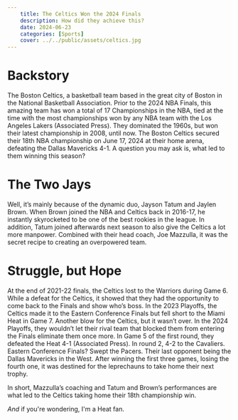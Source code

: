 ```yaml
---
    title: The Celtics Won the 2024 Finals
    description: How did they achieve this?
    date: 2024-06-23
    categories: [Sports]
    cover: ../../public/assets/celtics.jpg
---
```


# Backstory

The Boston Celtics, a basketball team based in the great city of Boston in the National Basketball Association.
Prior to the 2024 NBA Finals, this amazing team has won a total of 17 Championships in the NBA, tied at the time with the most championships won by any NBA team with the Los Angeles Lakers (Associated Press). They dominated the 1960s, but won their latest championship in 2008, until now.
The Boston Celtics secured their 18th NBA championship on June 17, 2024 at their home arena, defeating the Dallas Mavericks 4-1. A question you may ask is, what led to them winning this season?

# The Two Jays

Well, it’s mainly because of the dynamic duo, Jayson Tatum and Jaylen Brown. When Brown joined the NBA and Celtics back in 2016-17, he instantly skyrocketed to be one of the best rookies in the league.
In addition, Tatum joined afterwards next season to also give the Celtics a lot more manpower. Combined with their head coach, Joe Mazzulla, it was the secret recipe to creating an overpowered team.

# Struggle, but Hope

At the end of 2021-22 finals, the Celtics lost to the Warriors during Game 6. While a defeat for the Celtics, it showed that they had the opportunity to come back to the Finals and show who’s boss. In the 2023 Playoffs, the Celtics made it to the Eastern Conference Finals but fell short to the Miami Heat in Game 7. Another blow for the Celtics, but it wasn’t over. In the 2024 Playoffs, they wouldn’t let their rival team that blocked them from entering the Finals eliminate them once more. In Game 5 of the first round, they defeated the Heat 4-1 (Associated Press). In round 2, 4-2 to the Cavaliers. Eastern Conference Finals? Swept the Pacers. Their last opponent being the Dallas Mavericks in the West. After winning the first three games, losing the fourth one, it was destined for the leprechauns to take home their next trophy.

In short, Mazzulla’s coaching and Tatum and Brown’s performances are what led to the Celtics taking home their 18th championship win.

_And_ if you're wondering, I'm a Heat fan.
